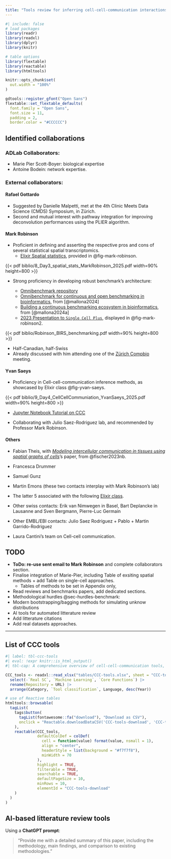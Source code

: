 ```yaml
---
title: "Tools review for inferring cell-cell-communication interactions"
---
```


```r
#| include: false
# load packages
library(readr)
library(readxl)
library(dplyr)
library(knitr)

# table options
library(flextable)
library(reactable)
library(htmltools)

knitr::opts_chunk$set(
  out.width = "100%"
)

gdtools::register_gfont("Open Sans")
flextable::set_flextable_defaults(
  font.family = "Open Sans",
  font.size = 11,
  padding = 2,
  border.color = "#CCCCCC")
```

## Identified collaborations

### ADLab Collaborators:

-   Marie Pier Scott-Boyer: biological expertise
- Antoine Bodein: network expertise.

### External collaborators:

#### Rafael Gottardo

- Suggested by Danielle Malpetti, met at the 4th Clinic Meets Data Science (CMDS) Symposium, in Zürich. 
-  Second and mutual interest with pathway integration for improving deconvolution performances using the PLIER algorithm. 

#### Mark Robinson

- Proficient in defining and asserting the respective pros and cons of several statistical spatial transcriptomics. 
  - [Elixir Spatial statistics](https://github.com/elixir-europe-training/ELIXIR-SCO-spatial-omics), provided in @fig-mark-robinson.
  
::: {#fig-mark-robinson}
  
{{< pdf biblio/8_Day3_spatial_stats_MarkRobinson_2025.pdf width=90% height=800 >}}

:::


  
- Strong proficiency in developing robust benchmark's architecture:

  - [Omnibenchmark repository](https://omnibenchmark.org/)
  - [Omnibenchmark for continuous and open benchmarking in bioinformatics](https://arxiv.org/pdf/2409.17038), from [@mallona2024]
  - [Building a continuous benchmarking ecosystem in bioinformatics](https://arxiv.org/pdf/2409.15472), from [@mallona2024a]
  - [2023 Presentation to `Single Cell Plus`](https://www.birs.ca/workshops/2023/23w5090/files/Mark%20Robinson/Robinson_BIRS_benchmarking.pdf), displayed in @fig-mark-robinson2. 
  
  
::: {#fig-mark-robinson2}

{{< pdf biblio/Robinson_BIRS_benchmarking.pdf width=90% height=800 >}}

:::
  
- Half-Canadian, half-Swiss
- Already discussed with him attending one of the [Zürich Compbio](https://compbiozurich.org/news/) meeting.


#### Yvan Saeys 

- Proficiency in Cell-cell-communication inference methods, as showcased by Elixir class @fig-yvan-saeys. 

::: {#fig-yvan-saeys}

{{< pdf biblio/9_Day4_CellCellCommuniation_YvanSaeys_2025.pdf width=90% height=800 >}}

:::


- [Jupyter Notebook Tutorial on CCC](https://github.com/elixir-europe-training/ELIXIR-SCO-spatial-omics/blob/main/day_4/practical_6/workdir/p6_ccc.ipynb)

- Collaborating with Julio Saez-Rodriguez lab, and recommended by Professor Mark Robinson. 

#### Others 


- Fabian Theis, with [*Modeling intercellular communication in tissues using spatial graphs of cells*](https://www.nature.com/articles/s41587-022-01467-z)'s paper, from @fischer2023nb.

-   Francesca Drummer
-   Samuel Gunz
-   Martin Emons (these two contacts interplay with Mark Robinson's lab)

-   The latter 5 associated with the following [Elixir class](https://elixir-europe-training.github.io/ELIXIR-SCO-spatial-omics/schedule.html).

-   Other swiss contacts: Erik van Nimwegen in Basel, Bart Deplancke in Lausanne and Sven Bergmann, Pierre-Luc Germain

-   Other EMBL/EBI contacts: Julio Saez Rodriguez + Pablo + Martin Garrido-Rodriguez

-   Laura Cantini's team on Cell-cell communication.


## TODO 

- **ToDo: re-use sent email to Mark Robinson** and complete collaborators section.
- Finalise integration of Marie-Pier, including Table of exsiting spatial methods + add Table on single-cell approaches. 
  - Tables of methods to be set in Appendix only, 
-	Read reviews and benchmarks papers, add dedicated sections.
-	Methodological hurdles @sec-hurdles-benchmark:
  - Modern bootstrapping/bagging methods for simulating unknow distributions
- AI tools for automated litterature review
- Add litterature citations
- Add real datasets approaches.



---


## List of CCC tools {#sec-ccc-tools}

:::: {.content-hidden unless-format="html"}

```r
#| label: tbl-ccc-tools
#| eval: !expr knitr::is_html_output()
#| tbl-cap: A comprehensive overview of cell-cell-communication tools, sorted by general functionality and programming language, largely drawn from @armingol2024nrg. Report to Box 1 **Rule-based** and **data-driven** computational strategies for interpretring the variables from the table.

CCC_tools <- readxl::read_xlsx("tables/CCC-tools.xlsx", sheet = "CCC-tools") |>
  select(-`Real SC`, `Machine Learning`, `Core Functions`) |>
  rename(Repository = URL) |>
  arrange(Category, `Tool classification`, Language, desc(Year))

# use of Reactive tables
htmltools::browsable(
  tagList(
    tags$button(
      tagList(fontawesome::fa("download"), "Download as CSV"),
      onclick = "Reactable.downloadDataCSV('CCC-tools-download', 'CCC-tools.csv')"
    ),
    reactable(CCC_tools,
              defaultColDef = colDef(
                cell = function(value) format(value, nsmall = 1),
                align = "center",
                headerStyle = list(background = "#f7f7f8"),
                minWidth = 70
              ),
              highlight = TRUE,
              filterable = TRUE,
              searchable = TRUE,
              defaultPageSize = 10,
              minRows = 10,
              elementId = "CCC-tools-download"
    )
  )
)
```

::::

## AI-based litterature review tools{.unnumbered}

Using a **ChatGPT prompt**:

> "Provide me with a detailed summary of this paper, including the methodology, main findings, and comparison to existing methodologies."


